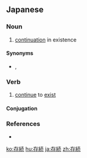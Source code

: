 ==Japanese==
{{ja-kanjitab|そん|ぞく|yomi=on}}

===Noun===
{{ja-noun|そんぞく}}

# [[continuation]] in existence
#: {{ja-usex|国の'''存続'''をかけて争った。|くに の '''そんぞく''' を かけて あらそった。|They fought for the nation's survival.}}

====Synonyms====
* {{ja-r|持続|じぞく}}, {{ja-r|継続|けいぞく}}

===Verb===
{{ja-verb-suru|そんぞく}}

# [[continue]] to [[exist]]

====Conjugation====
{{ja-suru|そんぞく}}

===References===
* {{R:Shogakukan}}

[[ko:存続]]
[[hu:存続]]
[[ja:存続]]
[[zh:存続]]
